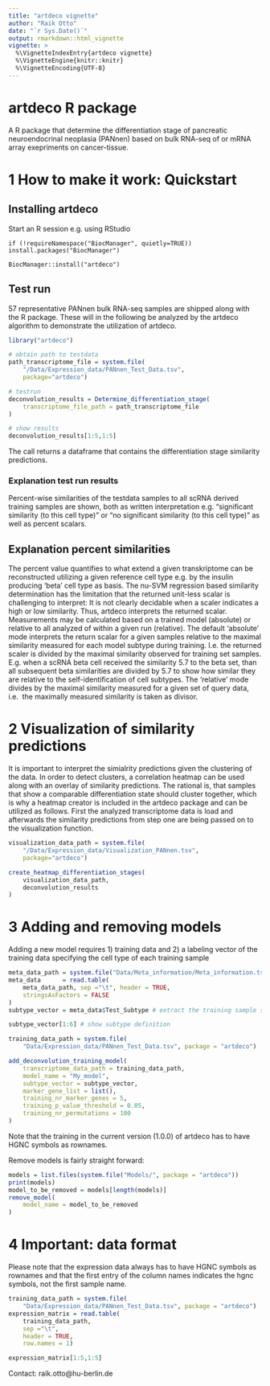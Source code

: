 ```yaml
---
title: "artdeco vignette"
author: "Raik Otto"
date: "`r Sys.Date()`"
output: rmarkdown::html_vignette
vignette: >
  %\VignetteIndexEntry{artdeco vignette}
  %\VignetteEngine{knitr::knitr}
  %\VignetteEncoding{UTF-8}
---
```


# artdeco R package

A R package that determine the differentiation stage of pancreatic neuroendocrinal 
neoplasia (PANnen) based on bulk RNA-seq of or mRNA array exepriments on cancer-tissue.

# 1 How to make it work:  Quickstart

## Installing artdeco

Start an R session e.g. using RStudio

`if (!requireNamespace("BiocManager", quietly=TRUE))`
    `install.packages("BiocManager")`

`BiocManager::install("artdeco")`

## Test run

57 representative PANnen bulk RNA-seq samples are shipped along with
the R package. These will in the following be analyzed by the artdeco
 algorithm to demonstrate the utilization of artdeco.

```r
library("artdeco")

# obtain path to testdata
path_transcriptome_file = system.file(
    "/Data/Expression_data/PANnen_Test_Data.tsv",
    package="artdeco")

# testrun
deconvolution_results = Determine_differentiation_stage(
    transcriptome_file_path = path_transcriptome_file
)

# show results
deconvolution_results[1:5,1:5]
```
The call returns a dataframe that contains the differentiation stage
similarity predictions. 

### Explanation test run results

Percent-wise similarities of the testdata samples to all scRNA derived training
 samples are shown, both as written interpretation e.g. "significant similarity (to this cell type)"
 or "no significant similarity (to this cell type)" as well as percent scalars.

## Explanation percent similarities 

The percent value quantifies to what extend a given transkriptome can be reconstructed utilizing
 a given reference cell type e.g. by the insulin producing 'beta' cell type as basis. The nu-SVM 
 regression based similarity determination has the limitation that the returned unit-less scalar 
 is challenging to interpret: It is not clearly decidable when a scaler indicates a high or low
 similarity. Thus, artdeco interprets the returned scalar. Measurements may be calculated based
 on a trained model (absolute) or relative to all analyzed of within a given run (relative).
 The default 'absolute' mode interprets the return scalar for a given samples relative to the 
 maximal similarity measured for each model subtype during training. I.e. the returned scaler is
 divided by the maximal similarity observed for training set samples. E.g. when a scRNA beta cell
 received the similarity 5.7 to the beta set, than all subsequent beta similarities are divided 
 by 5.7 to show how similar they are relative to the self-identification of cell subtypes. The
 'relative' mode divides by the maximal similarity measured for a given set of query data, i.e. 
 the maximally measured similarity is taken as divisor.
 
# 2 Visualization of similarity predictions

It is important to interpret the simialrity predictions given the clustering of the data. In
 order to detect clusters, a correlation heatmap can be used along with an overlay of similarity
 predictions. The rational is, that samples that show a comparable differentiation state should
 cluster together, which is why a heatmap creator is included in the artdeco package and can
 be utilized as follows. First the analyzed transcriptome data is load and afterwards the 
 similarity predictions from step one are being passed on to the visualization function.

```r
visualization_data_path = system.file(
    "/Data/Expression_data/Visualization_PANnen.tsv",
    package="artdeco")

create_heatmap_differentiation_stages(
    visualization_data_path,
    deconvolution_results
)
```

# 3 Adding and removing models

Adding a new model requires 1) training data and 2) a labeling vector of the training data
specifying the cell type of each training sample
```r
meta_data_path = system.file("Data/Meta_information/Meta_information.tsv", package = "artdeco")
meta_data      = read.table(
    meta_data_path, sep ="\t", header = TRUE,
    stringsAsFactors = FALSE
)
subtype_vector = meta_data$Test_Subtype # extract the training sample subtype labels

subtype_vector[1:6] # show subtype definition

training_data_path = system.file(
    "Data/Expression_data/PANnen_Test_Data.tsv", package = "artdeco")

add_deconvolution_training_model(
    transcriptome_data_path = training_data_path,
    model_name = "My_model",
    subtype_vector = subtype_vector,
    marker_gene_list = list(),
    training_nr_marker_genes = 5,
    training_p_value_threshold = 0.05,
    training_nr_permutations = 100
)
```
Note that the training in the current version (1.0.0) of artdeco has to have HGNC symbols
as rownames.

Remove models is fairly straight forward:
```r
models = list.files(system.file("Models/", package = "artdeco"))
print(models)
model_to_be_removed = models[length(models)]
remove_model(
    model_name = model_to_be_removed
)
```

# 4 Important: data format

Please note that the expression data always has to have HGNC symbols as rownames and that the first 
entry of the column names indicates the hgnc symbols, not the first sample name.
```r
training_data_path = system.file(
    "Data/Expression_data/PANnen_Test_Data.tsv", package = "artdeco")
expression_matrix = read.table(
    training_data_path,
    sep ="\t",
    header = TRUE,
    row.names = 1)

expression_matrix[1:5,1:5]
```

Contact: raik.otto@hu-berlin.de
